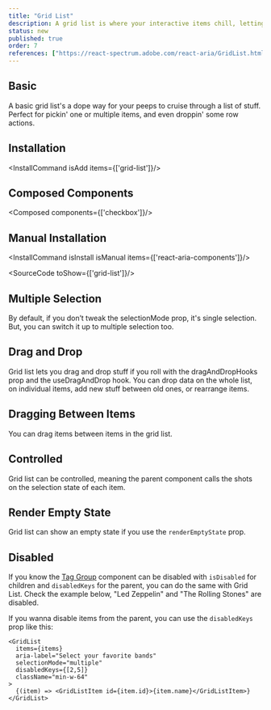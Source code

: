 ```yaml
---
title: "Grid List"
description: A grid list is where your interactive items chill, letting you navigate with your keyboard, pick one or multiple, and even drop some row actions.
status: new
published: true
order: 7
references: ["https://react-spectrum.adobe.com/react-aria/GridList.html#props"]
---
```


## Basic
A basic grid list's a dope way for your peeps to cruise through a list of stuff. Perfect for pickin' one or multiple items, and even droppin' some row actions.
<How minW72 toUse="collections/grid-list-demo" />

## Installation
<InstallCommand isAdd items={['grid-list']}/>

## Composed Components
<Composed components={['checkbox']}/>

## Manual Installation

<InstallCommand isInstall isManual items={['react-aria-components']}/>

<SourceCode toShow={['grid-list']}/>

## Multiple Selection
By default, if you don’t tweak the selectionMode prop, it's single selection. But, you can switch it up to multiple selection too.
<How minW72 toUse="collections/grid-list-multiple-demo" />

## Drag and Drop
Grid list lets you drag and drop stuff if you roll with the dragAndDropHooks prop and the useDragAndDrop hook. You can drop data on the whole list, on individual items, add new stuff between old ones, or rearrange items.
<How minW72 toUse="collections/grid-list-drag-demo" />

## Dragging Between Items
You can drag items between items in the grid list.
<How withNoPadding isCenter={false} toUse="collections/grid-list-drag-between-item-demo" />

## Controlled
Grid list can be controlled, meaning the parent component calls the shots on the selection state of each item.
<How minW72 toUse="collections/grid-list-controlled-demo" />

## Render Empty State
Grid list can show an empty state if you use the `renderEmptyState` prop.
<How minW72 toUse="collections/grid-list-render-empty-state-demo" />

## Disabled
If you know the [Tag Group](/docs/components/collections/tag-group) component can be disabled with `isDisabled` for children and `disabledKeys` for the parent, you can do the same with Grid List. Check the example below, "Led Zeppelin" and "The Rolling Stones" are disabled.
<How minW72 toUse="collections/grid-list-disabled-demo" />

If you wanna disable items from the parent, you can use the `disabledKeys` prop like this:
```tsx {5}
<GridList
  items={items}
  aria-label="Select your favorite bands"
  selectionMode="multiple"
  disabledKeys={[2,5]}
  className="min-w-64"
>
  {(item) => <GridListItem id={item.id}>{item.name}</GridListItem>}
</GridList>
```
